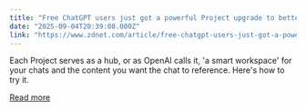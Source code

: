 ```yaml
---
title: "Free ChatGPT users just got a powerful Project upgrade to better organize their chats"
date: "2025-09-04T20:39:00.000Z"
link: "https://www.zdnet.com/article/free-chatgpt-users-just-got-a-powerful-project-upgrade-to-better-organize-their-chats/"
---
```


Each Project serves as a hub, or as OpenAI calls it, 'a smart workspace' for your chats and the content you want the chat to reference. Here's how to try it.

[Read more](https://www.zdnet.com/article/free-chatgpt-users-just-got-a-powerful-project-upgrade-to-better-organize-their-chats/)

